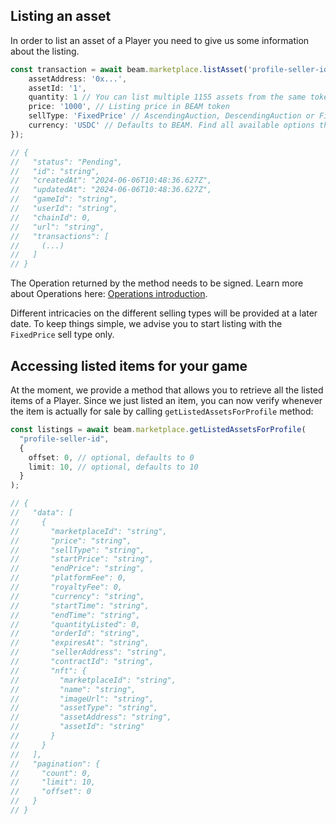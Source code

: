 ## Listing an asset

In order to list an asset of a Player you need to give us some information about the listing.

```typescript
const transaction = await beam.marketplace.listAsset('profile-seller-id', {
    assetAddress: '0x...',
    assetId: '1',
    quantity: 1 // You can list multiple 1155 assets from the same token, defaults to 1
    price: '1000', // Listing price in BEAM token
    sellType: 'FixedPrice' // AscendingAuction, DescendingAuction or FixedPrice
    currency: 'USDC' // Defaults to BEAM. Find all available options through the getCurrencies() method;
});

// {
//   "status": "Pending",
//   "id": "string",
//   "createdAt": "2024-06-06T10:48:36.627Z",
//   "updatedAt": "2024-06-06T10:48:36.627Z",
//   "gameId": "string",
//   "userId": "string",
//   "chainId": 0,
//   "url": "string",
//   "transactions": [
//     (...)
//   ]
// }

```

The Operation returned by the method needs to be signed. Learn more about Operations here: [Operations introduction](../operations/introduction).

Different intricacies on the different selling types will be provided at a later date. To keep things simple, we advise you to start listing with the `FixedPrice` sell type only.

## Accessing listed items for your game

At the moment, we provide a method that allows you to retrieve all the listed items of a Player. Since we just listed an item, you can now verify whenever the item is actually for sale by calling `getListedAssetsForProfile` method:

```typescript
const listings = await beam.marketplace.getListedAssetsForProfile(
  "profile-seller-id",
  {
    offset: 0, // optional, defaults to 0
    limit: 10, // optional, defaults to 10
  }
);

// {
//   "data": [
//     {
//       "marketplaceId": "string",
//       "price": "string",
//       "sellType": "string",
//       "startPrice": "string",
//       "endPrice": "string",
//       "platformFee": 0,
//       "royaltyFee": 0,
//       "currency": "string",
//       "startTime": "string",
//       "endTime": "string",
//       "quantityListed": 0,
//       "orderId": "string",
//       "expiresAt": "string",
//       "sellerAddress": "string",
//       "contractId": "string",
//       "nft": {
//         "marketplaceId": "string",
//         "name": "string",
//         "imageUrl": "string",
//         "assetType": "string",
//         "assetAddress": "string",
//         "assetId": "string"
//       }
//     }
//   ],
//   "pagination": {
//     "count": 0,
//     "limit": 10,
//     "offset": 0
//   }
// }
```
